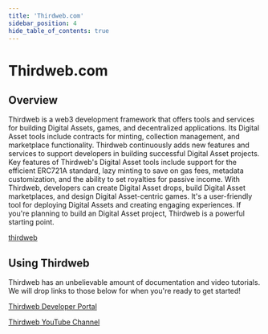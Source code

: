 ---
title: 'Thirdweb.com'
sidebar_position: 4
hide_table_of_contents: true
---

# Thirdweb.com

## Overview

Thirdweb is a web3 development framework that offers tools and services for building Digital Assets, games, and decentralized applications. Its Digital Asset tools include contracts for minting, collection management, and marketplace functionality. 
Thirdweb continuously adds new features and services to support developers in building successful Digital Asset projects.
Key features of Thirdweb's Digital Asset tools include support for the efficient ERC721A standard, lazy minting to save on gas fees, metadata customization, and the ability to set royalties for passive income.
With Thirdweb, developers can create Digital Asset drops, build Digital Asset marketplaces, and design Digital Asset-centric games. It's a user-friendly tool for deploying Digital Assets and creating engaging experiences.
If you're planning to build an Digital Asset project, Thirdweb is a powerful starting point.

[thirdweb](https://thirdweb.com/)

## Using Thirdweb

Thirdweb has an unbelievable amount of documentation and video tutorials. We will drop links to those below for when you're ready to get started! 

[Thirdweb Developer Portal](https://portal.thirdweb.com/)

[Thirdweb YouTube Channel](https://www.youtube.com/@thirdweb_)